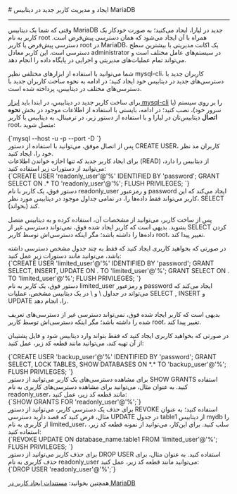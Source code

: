

<Layout>
<Head>
<title>مستندات ایجاد و مدیریت کاربر جدید در دیتابیس MariaDB - لیارا</title>
</Head>
# ایجاد و مدیریت کاربر جدید در دیتابیس MariaDB
<hr className="mb-2" />

وقتی که شما یک دیتابیس MariaDB جدید در لیارا، ایجاد می‌کنید؛ به صورت خودکار یک کاربر به نام root همراه با آن ایجاد می‌شود که همان دسترسی پیش‌فرض است.
دسترسی پیش‌فرض یا کاربر <Important>root</Important> در MariaDB، یک اکانت مدیریتی با بیشترین سطح دسترسی است. این کاربر معادل administrator در سیستم‌های عامل مختلف است و می‌تواند تمام عملیات‌های مدیریتی و اجرایی در پایگاه داده را انجام دهد.
<div className="h-2" />

شما می‌توانید با استفاده از ابزارهای مختلفی نظیر mysql-cli، کاربران جدید با دسترسی‌های جدید 
در دیتابیس خود ایجاد کنید؛ در ادامه به نحوه ساخت کاربران جدید با دسترسی‌های مختلف در دیتابیس، پرداخته شده است.
<div className="h-2" />

برای ساخت کاربر جدید در دیتابیس، در ابتدا باید <a href="/dbaas/mariadb/how-tos/connect-via-cli/mysql/" className="text-[#2196f3]">ابزار mysql-cli</a> را بر روی سیستم (یا سرور خود)، نصب کنید؛ در ادامه، بایستی با استفاده از اطلاعات موجود در بخش **نحوه اتصال** دیتابیس‌تان در لیارا و با استفاده از دستور زیر، در ترمینال، به دیتابیس با کاربر root، متصل شوید: 

<div className="h-4" />
    <div dir='ltr'>
    <Highlight className="bash">
        {`mysql --host <hostname> -u <username> -p<password> --port <port> -D <database_name>`}
    </Highlight>
    </div>
<div className="h-4" />
پس از اتصال موفق، می‌توانید با استفاده از دستور <Important>CREATE USER</Important>، کاربران مد نظر خود را، ایجاد کنید.

<Section id="create-readonly-user" title="ساخت کاربر با دسترسی Read-Only" />
برای ایجاد کاربر جدید که تنها اجازه خواندن اطلاعات (READ) از دیتابیس را دارد، می‌توانید از دستورات زیر استفاده کنید:


<div className="h-4" />
    <div dir='ltr'>
    <Highlight className="bash">
        {`CREATE USER 'readonly_user'@'%' IDENTIFIED BY 'password';
GRANT SELECT ON <database_name>.* TO 'readonly_user'@'%';
FLUSH PRIVILEGES;
`}
    </Highlight>
    </div>
<div className="h-4" />
دستور فوق، یک کاربر با نام <Important>readonly_user</Important> و رمزعبور <Important>password</Important> ایجاد می‌کند که این کاربر می‌تواند 
فقط داده‌ها را، در تمامی جداول موجود در دیتابیس مورد نظر، <Important>SELECT</Important> کند (بخواند).

پس از ساخت کاربر، می‌توانید از مشخصات آن، استفاده کرده و به دیتابیس متصل بشوید.
بدیهی است که کاربر ایجاد شده فوق، نمی‌تواند 
دسترسی غیر از SELECT کردن داده‌ها را داشته باشد؛ مگر اینکه 
دسترسی‌اش توسط کاربر root، تغییر پیدا کند.
<Section id="create-limited-user" title="ساخت کاربر با دسترسی محدود به برخی جداول" />
در صورتی که بخواهید کاربری ایجاد کنید که فقط به چند جدول مشخص دسترسی داشته باشد، می‌توانید مانند دستورات زیر عمل کنید:

<div className="h-4" />
    <div dir='ltr'>
    <Highlight className="bash">
        {`CREATE USER 'limited_user'@'%' IDENTIFIED BY 'password';
GRANT SELECT, INSERT, UPDATE ON <database_name>.<table_name_1> TO 'limited_user'@'%';
GRANT SELECT ON <database_name>.<table_name_2> TO 'limited_user'@'%';
FLUSH PRIVILEGES;
`}
    </Highlight>
    </div>
<div className="h-4" />
دستور فوق، یک کاربر به نام <Important>limited_user</Important> و رمزعبور <Important>password</Important> ایجاد می‌کند که می‌تواند 
در جداول \<table_name_1\> و \<table_name_2\> در یک دیتابیس مشخص، عملیات <Important>SELECT</Important> , <Important>INSERT</Important> و <Important>UPDATE</Important> را، انجام دهد.

بدیهی است که کاربر ایجاد شده فوق، نمی‌تواند دسترسی غیر از دسترسی‌های تعریف شده را داشته باشد؛ مگر اینکه دسترسی‌اش توسط کاربر root، تغییر پیدا کند.

<Section id="create-backup-user" title="ساخت کاربر فقط برای تهیه فایل پشتیبان" />

در صورتی که بخواهید کاربری ایجاد کنید که فقط 
بتواند وارد دیتابیس شود و فایل پشتیبان از آن تهیه کند، می‌توانید مانند قطعه کد زیر، عمل کنید:

<div className="h-4" />
    <div dir='ltr'>
    <Highlight className="bash">
        {`CREATE USER 'backup_user'@'%' IDENTIFIED BY 'password';
GRANT SELECT, LOCK TABLES, SHOW DATABASES ON *.* TO 'backup_user'@'%';
FLUSH PRIVILEGES;
`}
    </Highlight>
    </div>

<Section id="see-user-roles" title="مشاهده دسترسی‌های یک کاربر" />
برای مشاهده دسترسی‌های یک کاربر می‌توانید از دستور <Important>SHOW GRANTS</Important> استفاده کنید. به عنوان مثال،
می‌توانید برای مشاهده دسترسی‌های کاربری به نام <Important>readonly_user</Important>، مانند قطعه کد زیر، عمل کنید:

<div className="h-4" />
    <div dir='ltr'>
    <Highlight className="bash">
        {`SHOW GRANTS FOR 'readonly_user'@'%';`}
    </Highlight>
    </div>

<Section id="delete-user-roles" title="حذف دسترسی‌ یک کاربر" />
برای حذف یک دسترسی کاربر، می‌توانید از دستور <Important>REVOKE</Important> استفاده کنید؛ 
به عنوان مثال، فرض کنید که قصد دارید دسترسی <Important>UPDATE</Important> در جدول table1 از دیتابیس mydb را از کاربری به نام <Important>limited_user</Important>، سلب کنید.
برای این‌کار، می‌توانید از نمونه قطعه کد زیر، استفاده کنید:
<div className="h-4" />
<div dir='ltr'>
    <Highlight className="bash">
        {`REVOKE UPDATE ON database_name.table1 FROM 'limited_user'@'%';
FLUSH PRIVILEGES;
`}
    </Highlight>
</div>

<Section id="delete-user" title="حذف یک کاربر" />
برای حذف کاربر می‌توانید از دستور <Important>DROP USER</Important> استفاده کنید. به عنوان مثال، 
برای حذف کاربری به نام <Important>readonly_user</Important> می‌توانید مانند قطعه کد زیر، عمل کنید:
<div className="h-4" />
<div dir='ltr'>
    <Highlight className="bash">
        {`DROP USER 'readonly_user'@'%';`}
    </Highlight>
</div>

<Alert variant="success">
<p>
همچنین بخوانید: <a href="https://dev.mysql.com/doc/refman/8.4/en/create-user.html" className="text-[#2196f3]">مستندات ایجاد کاربر در MariaDB</a>
</p>
</Alert>

</Layout>